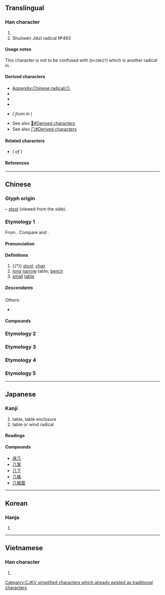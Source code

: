 {{also|凡|凢|儿|幾}}
{{character info}}
{{character info|⼏}}
==Translingual==
{{stroke order|strokes=2}}
{{stroke order|type=animate}}

===Han character===
{{Han char|rn=16|rad=几|as=00|sn=2|four=77210|canj=HN|ids=⿰丿㇈}}

# {{mul-kangxi radical-def}}
# Shuōwén Jiězì radical №493

====Usage notes====
This character is not to be confused with {{l|mul|𠘧}} (<code>U+20627</code>) which is another radical in ''{{w|Shuowen Jiezi|Shuōwén}}''.

====Derived characters====
* [[Appendix:Chinese radical/几]]
* {{l|mul|[[仉]], [[叽]], [[𡚫]], [[㞦]], [[𢁒]], [[𢎪]], [[𢖯]], [[𢩫]], [[㲹]], [[𤜝]], [[𨸔]], [[机]], [[𭭙]], [[𣦽]], [[𣬠]], [[玑]], [[肌]], [[矶]], [[𥘌]], [[𬓠]], [[竌]], [[䘛]], [[籶]], [[𥾊]], [[𰭗]], [[𫇔]], [[虮]], [[𮗸]], [[𧺋]], [[𧾾]], [[䡄]], [[𨱙]], [[釠]]([[𰽕]]), [[𮓟]], [[𩉜]], [[飢]]([[饥]]), [[𩨒]], [[𮬥]], [[𪊋]], [[𣽳]], [[𧇔]], [[𧶹]], [[𪗗]]}}
* {{l|mul|[[亢]], [[𡯂]], [[冗]], [[𭅠]], [[宂]], [[𫵳]], [[𭙍]], [[芁]], [[𣱻]], [[𠫞]], [[𤴪]], [[𥃯]], [[秃]], [[𥤤]], [[𥩕]], [[𦒲]], [[虎]], [[𧘊]], [[𧟣]], [[咒]], [[壳]], [[𢆻]], [[亮]], [[𩁸]], [[𣑽]], [[𧦕]], [[髠]], [[焭]],<!-- Note: 鳧/鳬(凫) is derived from 𠘧 not 几 (Refer Shuōwén) --> [[𪎑]], [[麂]], [[𨳋]], [[𭍚]]}} <!-- Note: Characters not found under radical index of 几 -->
* {{l|mul|[[䢳]], [[𧆡]], [[𩑏]], [[𬺲]], [[𧦔]], [[斻]], [[𣃲]]}} <!-- Note: Characters not found under radical index of 几 -->
* {{l|mul|[[讥]], [[机]]<!-- Note: 机 also exists as unsimplified character -->}} ''({{w|Simplified Chinese|Simplified}} from {{l|mul|[[譏]], [[機]]}} in {{w|traditional Chinese}})''
* See also [[𠘧#Derived characters]]
* See also [[𠘨#Derived characters]]

====Related characters====
* {{l|mul|[[幾]]}} ''({{w|Traditional Chinese|Traditional form}} of {{lang|mul|几}})''

====References====
{{Han ref|kx=0133.570|dkj=01737|dj=0299.080|hdz=10275.190|uh=51E0}}

----

==Chinese==

===Glyph origin===
{{Han etym}}
{{liushu|p}} – [[stool]] (viewed from the side).

===Etymology 1===
{{zh-forms|alt=𠀃,机}}

From {{inh|zh|sit-pro|*krəj||foot, leg; stool}}. Compare {{cog|bo|ཁྲི}} and {{cog|my|ခြေ}}.

====Pronunciation====
{{zh-pron
|m=jī,jǐ,2nb=literary variant in Taiwan
|ma=y
|c=gei1,gei2
|md=gī
|mn=kí
|w=2ji
|mc=y
|oc=y
|cat=n
}}

====Definitions====
{{zh-hanzi}}

# {{†}} [[stool]]; [[chair]]
# [[long]] [[narrow]] table; [[bench]]
# [[small]] [[table]]
#: {{zh-x|茶几|tea table}}

=====Descendants=====
{{CJKV||き|궤|kỉ}}
''Others'':
* {{desc|bor=1|vi|ghế|t=chair}}

====Compounds====
{{zh-der|伏几|几几|几席|几杖|几案|几筵|方几|明窗淨几|燕几|窗明几淨|茶几|隱几|雪窗螢几|高几}}

===Etymology 2===
{{zh-see|幾}}

===Etymology 3===
{{zh-see|人|v}}

===Etymology 4===
{{zh-see|明|a}}

===Etymology 5===
{{zh-see|𠘧|v}}

----

==Japanese==

===Kanji===
{{ja-kanji|grade=|rs=几00}}

# table, table enclosure
# table or wind radical

====Readings====
{{ja-readings
|goon=き
|kanon=き
|kun=つくえ-
|nanori=おしまずき
}}

====Compounds====
* [[床几]]
* [[几案]]
* [[几下]]
* [[几帳]]
* [[几帳面]]

----

==Korean==

===Hanja===
{{ko-hanja|궤}}

# {{rfdef|ko|sort=几00}}

----

==Vietnamese==

===Han character===
{{vi-readings|reading=[[kỉ]]|rs=几00}}

# {{rfdef|vi|sort=几00}}

[[Category:CJKV radicals| ]]
[[Category:CJKV simplified characters which already existed as traditional characters]]